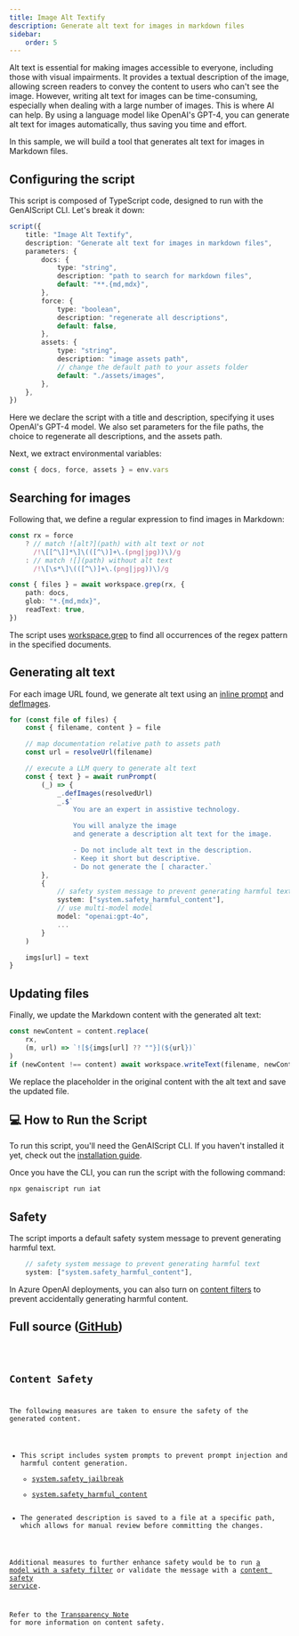 ```yaml
---
title: Image Alt Textify
description: Generate alt text for images in markdown files
sidebar:
    order: 5
---
```



Alt text is essential for making images accessible to everyone, including those with visual impairments. It provides a textual description of the image, allowing screen readers to convey the content to users who can't see the image.
However, writing alt text for images can be time-consuming, especially when dealing with a large number of images. This is where AI can help. By using a language model like OpenAI's GPT-4, you can generate alt text for images automatically, thus saving you time and effort.

In this sample, we will build a tool that generates alt text for images in Markdown files.

## Configuring the script

This script is composed of TypeScript code, designed to run with the GenAIScript CLI. Let's break it down:

```ts
script({
    title: "Image Alt Textify",
    description: "Generate alt text for images in markdown files",
    parameters: {
        docs: {
            type: "string",
            description: "path to search for markdown files",
            default: "**.{md,mdx}",
        },
        force: {
            type: "boolean",
            description: "regenerate all descriptions",
            default: false,
        },
        assets: {
            type: "string",
            description: "image assets path",
            // change the default path to your assets folder
            default: "./assets/images",
        },
    },
})
```

Here we declare the script with a title and description, specifying it uses OpenAI's GPT-4 model.
We also set parameters for the file paths, the choice to regenerate all descriptions, and the assets path.

Next, we extract environmental variables:

```ts
const { docs, force, assets } = env.vars
```

## Searching for images

Following that, we define a regular expression to find images in Markdown:

```ts
const rx = force
    ? // match ![alt?](path) with alt text or not
      /!\[[^\]]*\]\(([^\)]+\.(png|jpg))\)/g
    : // match ![](path) without alt text
      /!\[\s*\]\(([^\)]+\.(png|jpg))\)/g

const { files } = await workspace.grep(rx, {
    path: docs,
    glob: "*.{md,mdx}",
    readText: true,
})
```

The script uses [workspace.grep](/genaiscript/reference/scripts/files#grep) to find all occurrences of the regex pattern in the specified documents.

## Generating alt text

For each image URL found, we generate alt text using an [inline prompt](/genaiscript/reference/scripts/inline-prompts)
and [defImages](/genaiscript/reference/scripts/images).

```ts
for (const file of files) {
    const { filename, content } = file

    // map documentation relative path to assets path
    const url = resolveUrl(filename)

    // execute a LLM query to generate alt text
    const { text } = await runPrompt(
        (_) => {
            _.defImages(resolvedUrl)
            _.$`
                You are an expert in assistive technology.

                You will analyze the image
                and generate a description alt text for the image.

                - Do not include alt text in the description.
                - Keep it short but descriptive.
                - Do not generate the [ character.`
        },
        {
            // safety system message to prevent generating harmful text
            system: ["system.safety_harmful_content"],
            // use multi-model model
            model: "openai:gpt-4o",
            ...
        }
    )

    imgs[url] = text
}
```

## Updating files

Finally, we update the Markdown content with the generated alt text:

```ts
const newContent = content.replace(
    rx,
    (m, url) => `![${imgs[url] ?? ""}](${url})`
)
if (newContent !== content) await workspace.writeText(filename, newContent)
```

We replace the placeholder in the original content with the alt text and save the updated file.

## 💻 How to Run the Script

To run this script, you'll need the GenAIScript CLI. If you haven't installed it yet, check out the [installation guide](https://microsoft.github.io/genaiscript/getting-started/installation).

Once you have the CLI, you can run the script with the following command:

```bash
npx genaiscript run iat
```

## Safety

The script imports a default safety system message to prevent generating harmful text.

```js
    // safety system message to prevent generating harmful text
    system: ["system.safety_harmful_content"],
```

In Azure OpenAI deployments, you can also turn on [content filters](https://learn.microsoft.com/en-us/azure/ai-services/openai/concepts/content-filter)
to prevent accidentally generating harmful content.

## Full source ([GitHub](https://github.com/microsoft/genaiscript/blob/main/packages/sample/genaisrc/samples/iat.genai.mts))

<Code code={source} wrap={true} lang="ts" title="iat.genai.mts" />

## Content Safety

The following measures are taken to ensure the safety of the generated content.

- This script includes system prompts to prevent prompt injection and harmful content generation.
    - [system.safety_jailbreak](/genaiscript/reference/scripts/system#systemsafety_jailbreak)
    - [system.safety_harmful_content](/genaiscript/reference/scripts/system#systemsafety_harmful_content)
- The generated description is saved to a file at a specific path, which allows for manual review before committing the changes.

Additional measures to further enhance safety would be to run [a model with a safety filter](https://learn.microsoft.com/en-us/azure/ai-services/openai/concepts/content-filter?tabs=warning%2Cuser-prompt%2Cpython-new)
or validate the message with a [content safety service](/genaiscript/reference/scripts/content-safety).

Refer to the [Transparency Note](/genaiscript/reference/transparency-note/) for more information on content safety.
